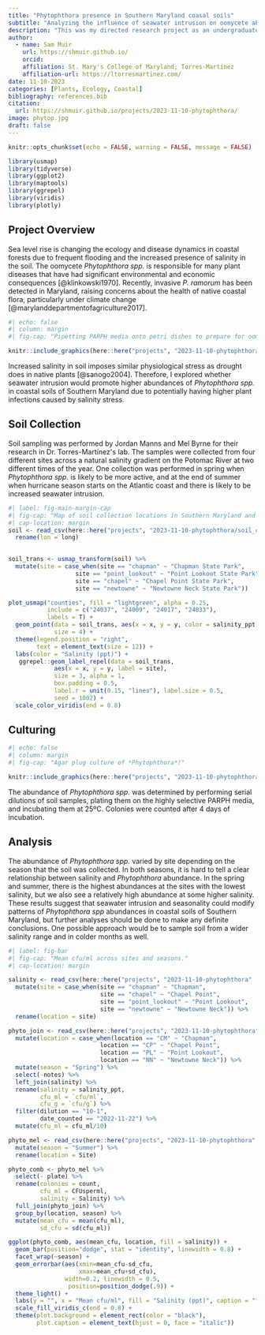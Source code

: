 ```yaml
---
title: "Phytophthora presence in Southern Maryland coasal soils"
subtitle: "Analyzing the influence of seawater intrusion on oomycete abundance"
description: "This was my directed research project as an undergraduate student at St. Mary's College of Maryland in Dr. Lorena Torres-Martinez's lab."
author:
  - name: Sam Muir
    url: https://shmuir.github.io/
    orcid: 
    affiliation: St. Mary's College of Maryland; Torres-Martinez
    affiliation-url: https://ltorresmartinez.com/
date: 11-10-2023
categories: [Plants, Ecology, Coastal]
bibliography: references.bib
citation:
  url: https://shmuir.github.io/projects/2023-11-10-phytophthora/
image: phytop.jpg
draft: false
---
```


```r
knitr::opts_chunk$set(echo = FALSE, warning = FALSE, message = FALSE)
```

```r
library(usmap)
library(tidyverse)
library(ggplot2)
library(maptools)
library(ggrepel)
library(viridis)
library(plotly)
```

## Project Overview

Sea level rise is changing the ecology and disease dynamics in coastal forests due to frequent flooding and the increased presence of salinity in the soil. The oomycete *Phytophthora spp.* is responsible for many plant diseases that have had significant environmental and economic consequences [@klinkowski1970]. Recently, invasive *P. ramorum* has been detected in Maryland, raising concerns about the health of native coastal flora, particularly under climate change [@marylanddepartmentofagriculture2017]. 
```r
#| echo: false
#| column: margin
#| fig-cap: "Pipetting PARPH media onto petri dishes to prepare for oomycete plating."

knitr::include_graphics(here::here("projects", "2023-11-10-phytophthora", "sam_plate.jpg")) 
```
Increased salinity in soil imposes similar physiological stress as drought does in native plants [@sanogo2004]. Therefore, I explored whether seawater intrusion would promote higher abundances of *Phytophthora spp.* in coastal soils of Southern Maryland due to potentially having higher plant infections caused by salinity stress.

## Soil Collection

Soil sampling was performed by Jordan Manns and Mel Byrne for their research in Dr. Torres-Martínez\'s lab. The samples were collected from four different sites across a natural salinity gradient on the Potomac River at two different times of the year. One collection was performed in spring when *Phytophthora spp.* is likely to be more active, and at the end of summer when hurricane season starts on the Atlantic coast and there is likely to be increased seawater intrusion.

```r
#| label: fig-main-margin-cap
#| fig-cap: "Map of soil collection locations in Southern Maryland and the salinity."
#| cap-location: margin
soil <- read_csv(here::here("projects", "2023-11-10-phytophthora/soil_collection.csv")) %>%
  rename(lon = long) 
  

soil_trans <- usmap_transform(soil) %>%
  mutate(site = case_when(site == "chapman" ~ "Chapman State Park",
                   site == "point_lookout" ~ "Point Lookout State Park",
                   site == "chapel" ~ "Chapel Point State Park",
                   site == "newtowne" ~ "Newtowne Neck State Park"))

plot_usmap("counties", fill = "lightgreen", alpha = 0.25,
           include = c("24037", "24009", "24017", "24033"),
           labels = T) +
  geom_point(data = soil_trans, aes(x = x, y = y, color = salinity_ppt),
             size = 4) +
  theme(legend.position = "right", 
        text = element_text(size = 12)) +
  labs(color = "Salinity (ppt)") +
   ggrepel::geom_label_repel(data = soil_trans,
             aes(x = x, y = y, label = site),
             size = 3, alpha = 1,
             box.padding = 0.5,
             label.r = unit(0.15, "lines"), label.size = 0.5,
             seed = 1002) +
  scale_color_viridis(end = 0.8)

```

## Culturing

```r
#| echo: false
#| column: margin
#| fig-cap: "Agar plug culture of *Phytophthora*!"

knitr::include_graphics(here::here("projects", "2023-11-10-phytophthora", "phytop.jpg"))
```

The abundance of *Phytophthora spp.* was determined by performing serial dilutions of soil samples, plating them on the highly selective PARPH media, and incubating them at 25ºC. Colonies were counted after 4 days of incubation. 

## Analysis

The abundance of *Phytophthora spp.* varied by site depending on the season that the soil was collected. In both seasons, it is hard to tell a clear relationship between salinity and *Phytophthora* abundance. In the spring and summer, there is the highest abundances at the sites with the lowest salinity, but we also see a relatively high abundance at some higher salinity. These results suggest that seawater intrusion and seasonality could modify patterns of *Phytophthora spp* abundances in coastal soils of Southern Maryland, but further analyses should be done to make any definite conclusions. One possible approach would be to sample soil from a wider salinity range and in colder months as well.


```r
#| label: fig-bar
#| fig-cap: "Mean cfu/ml across sites and seasons."
#| cap-location: margin

salinity <- read_csv(here::here("projects", "2023-11-10-phytophthora" ,"soil_collection.csv")) %>%
  mutate(site = case_when(site == "chapman" ~ "Chapman",
                          site == "chapel" ~ "Chapel Point",
                          site == "point_lookout" ~ "Point Lookout",
                          site == "newtowne" ~ "Newtowne Neck")) %>%
  rename(location = site)

phyto_join <- read_csv(here::here("projects", "2023-11-10-phytophthora" ,"plate_counts.csv")) %>%
  mutate(location = case_when(location == "CM" ~ "Chapman",
                          location == "CP" ~ "Chapel Point",
                          location == "PL" ~ "Point Lookout",
                          location == "NN" ~ "Newtowne Neck")) %>%
  mutate(season = "Spring") %>%
  select(-notes) %>%
  left_join(salinity) %>%
  rename(salinity = salinity_ppt,
         cfu_ml = `cfu/ml`,
         cfu_g = `cfu/g`) %>%
  filter(dilution == "10-1",
         date_counted == "2022-11-22") %>%
  mutate(cfu_ml = cfu_ml/10)

phyto_mel <- read_csv(here::here("projects", "2023-11-10-phytophthora" ,"platecount.csv")) %>%
  mutate(season = "Summer") %>%
  rename(location = Site)

phyto_comb <- phyto_mel %>%
  select(- plate) %>%
  rename(colonies = count,
         cfu_ml = CFUsperml,
         salinity = Salinity) %>%
  full_join(phyto_join) %>%
  group_by(location, season) %>%
  mutate(mean_cfu = mean(cfu_ml),
         sd_cfu = sd(cfu_ml))

ggplot(phyto_comb, aes(mean_cfu, location, fill = salinity)) +
  geom_bar(position="dodge", stat = "identity", linewidth = 0.8) +
  facet_wrap(~season) +
  geom_errorbar(aes(xmin=mean_cfu-sd_cfu, 
                    xmax=mean_cfu+sd_cfu), 
                width=0.2, linewidth = 0.5,
                 position=position_dodge(.9)) +
  theme_light() +
  labs(y = "", x = "Mean cfu/ml", fill = "Salinity (ppt)", caption = "*Soil collection was not performed for Smallwood in the Spring.") +
  scale_fill_viridis_c(end = 0.8) +
  theme(plot.background = element_rect(color = "black"),
        plot.caption = element_text(hjust = 0, face = "italic"))
  
```
